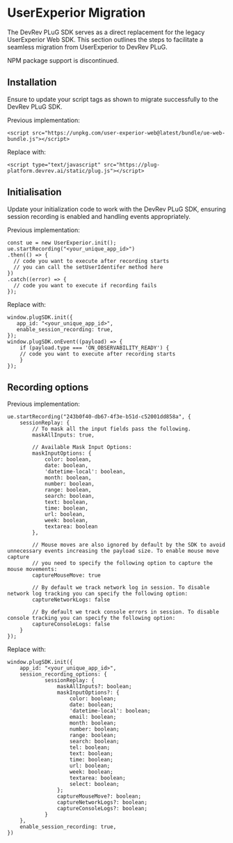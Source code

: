 # UserExperior Migration

The DevRev PLuG SDK serves as a direct replacement for the legacy UserExperior Web SDK. This section outlines the steps to facilitate a seamless migration from UserExperior to DevRev PLuG.

<Callout intent="note">
NPM package support is discontinued.
</Callout>

## Installation

Ensure to update your script tags as shown to migrate successfully to the DevRev PLuG SDK.

Previous implementation:

   ```
   <script src="https://unpkg.com/user-experior-web@latest/bundle/ue-web-bundle.js"></script>
   ```

Replace with:

 ```
<script type="text/javascript" src="https://plug-platform.devrev.ai/static/plug.js"></script>
 ```
## Initialisation

Update your initialization code to work with the DevRev PLuG SDK, ensuring session recording is enabled and handling events appropriately.

Previous implementation:

```
const ue = new UserExperior.init();
ue.startRecording("<your_unique_app_id>")
.then(() => {
  // code you want to execute after recording starts
  // you can call the setUserIdentifer method here
})
.catch((error) => {
  // code you want to execute if recording fails
});
```

Replace with:

```
window.plugSDK.init({
   app_id: "<your_unique_app_id>",
   enable_session_recording: true,
});
window.plugSDK.onEvent((payload) => {
	if (payload.type === 'ON_OBSERVABILITY_READY') {
    // code you want to execute after recording starts
	}
});
```

## Recording options

Previous implementation:

```
ue.startRecording("243b0f40-db67-4f3e-b51d-c52001dd858a", {
	sessionReplay: {
		// To mask all the input fields pass the following.
		maskAllInputs: true,
		
		// Available Mask Input Options:
		maskInputOptions: {
		    color: boolean,
		    date: boolean,
		    'datetime-local': boolean,
		    month: boolean,
		    number: boolean,
		    range: boolean,
		    search: boolean,
		    text: boolean,
		    time: boolean,
		    url: boolean,
		    week: boolean,
		    textarea: boolean
		},
		
		// Mouse moves are also ignored by default by the SDK to avoid unnecessary events increasing the payload size. To enable mouse move capture  
		// you need to specify the following option to capture the mouse movements:
		captureMouseMove: true 
		
		// By default we track network log in session. To disable network log tracking you can specify the following option:
		captureNetworkLogs: false 
		
		// By default we track console errors in session. To disable console tracking you can specify the following option:
		captureConsoleLogs: false 
	}
});
```

Replace with:

```
window.plugSDK.init({
    app_id: "<your_unique_app_id>",
    session_recording_options: {
			sessionReplay: {
				maskAllInputs?: boolean;
				maskInputOptions?: {
					color: boolean;
					date: boolean;
					'datetime-local': boolean;
					email: boolean;
					month: boolean;
					number: boolean;
					range: boolean;
					search: boolean;
					tel: boolean;
					text: boolean;
					time: boolean;
					url: boolean;
					week: boolean;
					textarea: boolean;
					select: boolean;
				};
				captureMouseMove?: boolean;
				captureNetworkLogs?: boolean;
				captureConsoleLogs?: boolean;
			}
    },
    enable_session_recording: true,
})
```
